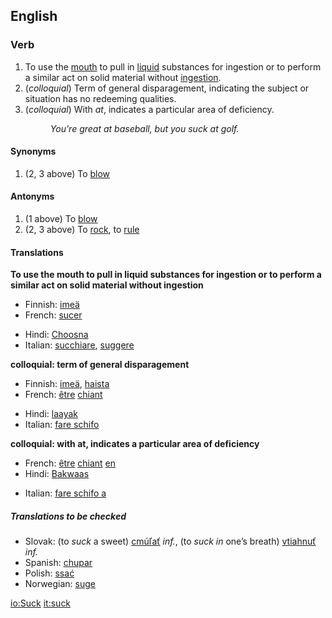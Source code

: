 ==English==

===Verb===
{{en-infl-reg-consonant|suck||}}
# To use the [[mouth]] to pull in [[liquid]] substances for ingestion or to perform a similar act on solid material without [[ingestion]].
# (''colloquial'') Term of general disparagement, indicating the subject or situation has no redeeming qualities.
# (''colloquial'') With ''at'', indicates a particular area of deficiency.
#: ''You're great at baseball, but you suck at golf.''

====Synonyms====
#(2, 3 above) To [[blow]]

====Antonyms====
#(1 above) To [[blow]]
#(2, 3 above) To [[rock]], to [[rule]]

====Translations====
'''To use the mouth to pull in liquid substances for ingestion or to perform a similar act on solid material without ingestion'''
{{top}}
*Finnish: [[imeä]]
*French:  [[sucer]]
{{mid}}
*Hindi: [[Choosna]]
*Italian: [[succhiare]], [[suggere]]
{{bottom}}

'''colloquial: term of general disparagement'''
{{top}}
*Finnish: [[imeä]], [[haista]]
*French:  [[être]] [[chiant]]
{{mid}}
*Hindi: [[laayak]]
*Italian: [[fare schifo]]
{{bottom}}

'''colloquial: with at, indicates a particular area of deficiency'''
{{top}}
*French:  [[être]] [[chiant]] [[en]]
*Hindi: [[Bakwaas]]
{{mid}}
*Italian: [[fare schifo a]]
{{bottom}}

=====Translations to be checked=====
{{checktrans}}
*Slovak: (to ''suck'' a sweet) [[cmúľať]] ''inf.'', (to ''suck in'' one’s breath) [[vtiahnuť]] ''inf.''
*Spanish:  [[chupar]]
*Polish: [[ssać]]
*Norwegian: [[suge]]

[[io:Suck]]
[[it:suck]]